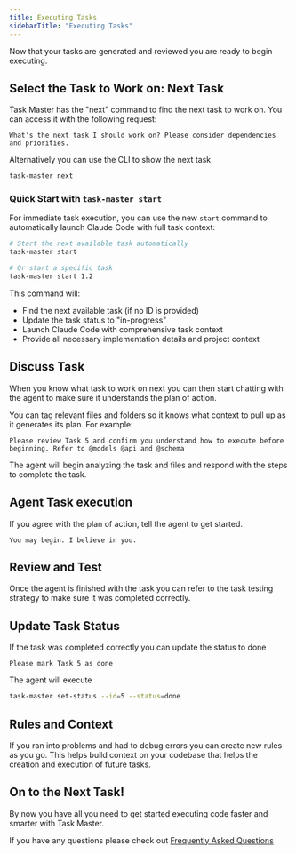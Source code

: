 ```yaml
---
title: Executing Tasks
sidebarTitle: "Executing Tasks"
---
```


Now that your tasks are generated and reviewed you are ready to begin executing.

## Select the Task to Work on: Next Task

Task Master has the "next" command to find the next task to work on. You can access it with the following request:
```
What's the next task I should work on? Please consider dependencies and priorities.
```
Alternatively you can use the CLI to show the next task
```bash
task-master next
```

### Quick Start with `task-master start`

For immediate task execution, you can use the new `start` command to automatically launch Claude Code with full task context:

```bash
# Start the next available task automatically
task-master start

# Or start a specific task
task-master start 1.2
```

This command will:
- Find the next available task (if no ID is provided)
- Update the task status to "in-progress"  
- Launch Claude Code with comprehensive task context
- Provide all necessary implementation details and project context

## Discuss Task
When you know what task to work on next you can then start chatting with the agent to make sure it understands the plan of action.

You can tag relevant files and folders so it knows what context to pull up as it generates its plan. For example:
```
Please review Task 5 and confirm you understand how to execute before beginning. Refer to @models @api and @schema 
```
The agent will begin analyzing the task and files and respond with the steps to complete the task. 

## Agent Task execution

If you agree with the plan of action, tell the agent to get started.
```
You may begin. I believe in you.
```

## Review and Test

Once the agent is finished with the task you can refer to the task testing strategy to make sure it was completed correctly.

## Update Task Status

If the task was completed correctly you can update the status to done

```
Please mark Task 5 as done
```
The agent will execute
```bash
task-master set-status --id=5 --status=done
```

## Rules and Context

If you ran into problems and had to debug errors you can create new rules as you go. This helps build context on your codebase that helps the creation and execution of future tasks.

## On to the Next Task!

By now you have all you need to get started executing code faster and smarter with Task Master.

If you have any questions please check out [Frequently Asked Questions](/docs/getting-started/faq)
